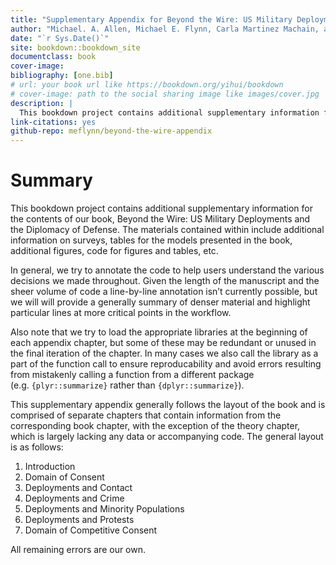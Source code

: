 --- 
title: "Supplementary Appendix for Beyond the Wire: US Military Deployments and Host Country Public Opinion"
author: "Michael. A. Allen, Michael E. Flynn, Carla Martinez Machain, and Andrew Stravers"
date: "`r Sys.Date()`"
site: bookdown::bookdown_site
documentclass: book
cover-image:
bibliography: [one.bib]
# url: your book url like https://bookdown.org/yihui/bookdown
# cover-image: path to the social sharing image like images/cover.jpg
description: |
  This bookdown project contains additional supplementary information for the contents of our book, Beyond the Wire: US Military Deployments and Host Country Public Opinion. The materials contained within include additional information on surveys, tables for the models presented in the book, additional figures, etc.
link-citations: yes
github-repo: meflynn/beyond-the-wire-appendix
---

# Summary {-}

This bookdown project contains additional supplementary information for the contents of our book, Beyond the Wire: US Military Deployments and the Diplomacy of Defense. The materials contained within include additional information on surveys, tables for the models presented in the book, additional figures, code for figures and tables, etc.

In general, we try to annotate the code to help users understand the various decisions we made throughout. Given the length of the manuscript and the sheer volume of code a line-by-line annotation isn't currently possible, but we will will provide a generally summary of denser material and highlight particular lines at more critical points in the workflow. 

Also note that we try to load the appropriate libraries at the beginning of each appendix chapter, but some of these may be redundant or unused in the final iteration of the chapter. In many cases we also call the library as a part of the function call to ensure reproducability and avoid errors resulting from mistakenly calling a function from a different package (e.g. `{plyr::summarize}` rather than `{dplyr::summarize}`). 

This supplementary appendix generally follows the layout of the book and is comprised of separate chapters that contain information from the corresponding book chapter, with the exception of the theory chapter, which is largely lacking any data or accompanying code. The general layout is as follows:

1. Introduction
2. Domain of Consent
3. Deployments and Contact
4. Deployments and Crime
5. Deployments and Minority Populations
6. Deployments and Protests
7. Domain of Competitive Consent

All remaining errors are our own.

